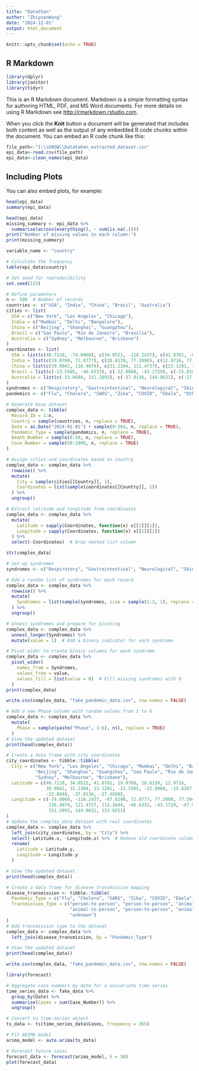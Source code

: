 ```yaml
---
title: "Datathon"
author: "ZhiyuanWang"
date: "2024-12-01"
output: html_document
---
```


```r
knitr::opts_chunk$set(echo = TRUE)
```

## R Markdown
```r
library(dplyr)
library(janitor)
library(tidyr)
```
This is an R Markdown document. Markdown is a simple formatting syntax for authoring HTML, PDF, and MS Word documents. For more details on using R Markdown see <http://rmarkdown.rstudio.com>.

When you click the **Knit** button a document will be generated that includes both content as well as the output of any embedded R code chunks within the document. You can embed an R code chunk like this:

```r
file_path<-"I:\\UNSW\\Datatahon_extracted_dataset.csv"
epi_data<-read.csv(file_path)
epi_data<-clean_names(epi_data)
```

## Including Plots

You can also embed plots, for example:

```r
head(epi_data)
summary(epi_data)
```

```r
head(epi_data)
missing_summary <- epi_data %>%
  summarise(across(everything(), ~ sum(is.na(.))))
print("Number of missing values in each column:")
print(missing_summary)
```

```r
variable_name <- "country"

# Calculate the frequency
table(epi_data$country)

```
```r

# Set seed for reproducibility
set.seed(123)

# Define parameters
n <- 500  # Number of records
countries <- c("USA", "India", "China", "Brazil", "Australia")
cities <- list(
  USA = c("New York", "Los Angeles", "Chicago"),
  India = c("Mumbai", "Delhi", "Bangalore"),
  China = c("Beijing", "Shanghai", "Guangzhou"),
  Brazil = c("Sao Paulo", "Rio de Janeiro", "Brasilia"),
  Australia = c("Sydney", "Melbourne", "Brisbane")
)
coordinates <- list(
  USA = list(c(40.7128, -74.0060), c(34.0522, -118.2437), c(41.8781, -87.6298)),
  India = list(c(19.0760, 72.8777), c(28.6139, 77.2090), c(12.9716, 77.5946)),
  China = list(c(39.9042, 116.4074), c(31.2304, 121.4737), c(23.1291, 113.2644)),
  Brazil = list(c(-23.5505, -46.6333), c(-22.9068, -43.1729), c(-15.8267, -47.9218)),
  Australia = list(c(-33.8688, 151.2093), c(-37.8136, 144.9631), c(-27.4698, 153.0251))
)
syndromes <- c("Respiratory", "Gastrointestinal", "Neurological", "Skin", "Other")
pandemics <- c("Flu", "Cholera", "SARS", "Zika", "COVID", "Ebola", "Other")

# Generate base dataset
complex_data <- tibble(
  Record_ID = 1:n,
  Country = sample(countries, n, replace = TRUE),
  Date = as.Date("2024-01-01") + sample(0:364, n, replace = TRUE),
  Pandemic_Type = sample(pandemics, n, replace = TRUE),
  Death_Number = sample(0:50, n, replace = TRUE),
  Case_Number = sample(50:1000, n, replace = TRUE)
)

# Assign cities and coordinates based on country
complex_data <- complex_data %>%
  rowwise() %>%
  mutate(
    City = sample(cities[[Country]], 1),
    Coordinates = list(sample(coordinates[[Country]], 1))
  ) %>%
  ungroup()

# Extract latitude and longitude from coordinates
complex_data <- complex_data %>%
  mutate(
    Latitude = sapply(Coordinates, function(x) x[[1]][1]),
    Longitude = sapply(Coordinates, function(x) x[[1]][2])
  ) %>%
  select(-Coordinates)  # Drop nested list column
```

```r

str(complex_data)

# Set up syndromes
syndromes <- c("Respiratory", "Gastrointestinal", "Neurological", "Skin", "Other")

# Add a random list of syndromes for each record
complex_data <- complex_data %>%
  rowwise() %>%
  mutate(
    Syndromes = list(sample(syndromes, size = sample(1:3, 1), replace = FALSE))  # 1–3 random syndromes
  ) %>%
  ungroup()

# Unnest syndromes and prepare for pivoting
complex_data <- complex_data %>%
  unnest_longer(Syndromes) %>%
  mutate(value = 1)  # Add a binary indicator for each syndrome

# Pivot wider to create binary columns for each syndrome
complex_data <- complex_data %>%
  pivot_wider(
    names_from = Syndromes,
    values_from = value,
    values_fill = list(value = 0)  # Fill missing syndromes with 0
  )
print(complex_data)

write.csv(complex_data, "fake_pandemic_data.csv", row.names = FALSE)

```
```r

# Add a new Phase column with random values from 1 to 6
complex_data <- complex_data %>%
  mutate(
    Phase = sample(paste("Phase", 1:6), n(), replace = TRUE)
  )
# View the updated dataset
print(head(complex_data))
```

```r
# Create a data frame with city coordinates
city_coordinates <- tibble::tibble(
  City = c("New York", "Los Angeles", "Chicago", "Mumbai", "Delhi", "Bangalore",
           "Beijing", "Shanghai", "Guangzhou", "Sao Paulo", "Rio de Janeiro", "Brasilia",
           "Sydney", "Melbourne", "Brisbane"),
  Latitude = c(40.7128, 34.0522, 41.8781, 19.0760, 28.6139, 12.9716,
               39.9042, 31.2304, 23.1291, -23.5505, -22.9068, -15.8267,
               -33.8688, -37.8136, -27.4698),
  Longitude = c(-74.0060, -118.2437, -87.6298, 72.8777, 77.2090, 77.5946,
                116.4074, 121.4737, 113.2644, -46.6333, -43.1729, -47.9218,
                151.2093, 144.9631, 153.0251)
)
# Update the complex_data dataset with real coordinates
complex_data <- complex_data %>%
  left_join(city_coordinates, by = "City") %>%
  select(-Latitude.x, -Longitude.x) %>%  # Remove old coordinate columns
  rename(
    Latitude = Latitude.y,
    Longitude = Longitude.y
  )

# View the updated dataset
print(head(complex_data))

```

```r
# Create a data frame for disease transmission mapping
disease_transmission <- tibble::tibble(
  Pandemic_Type = c("Flu", "Cholera", "SARS", "Zika", "COVID", "Ebola", "Other"),
  Transmission_Type = c("person-to-person", "person-to-person", "animal-to-person", 
                        "animal-to-person", "person-to-person", "animal-to-person", 
                        "unknown")
)
# Add transmission type to the dataset
complex_data <- complex_data %>%
  left_join(disease_transmission, by = "Pandemic_Type")

# View the updated dataset
print(head(complex_data))


```
```r
write.csv(complex_data, "fake_pandemic_data.csv", row.names = FALSE)

```

```r
library(forecast)

# Aggregate case numbers by date for a univariate time series
time_series_data <- fake_data %>%
  group_by(Date) %>%
  summarise(Cases = sum(Case_Number)) %>%
  ungroup()

# Convert to time-series object
ts_data <- ts(time_series_data$Cases, frequency = 365)

# Fit ARIMA model
arima_model <- auto.arima(ts_data)

# Forecast future cases
forecast_data <- forecast(arima_model, h = 30)
plot(forecast_data)

```

